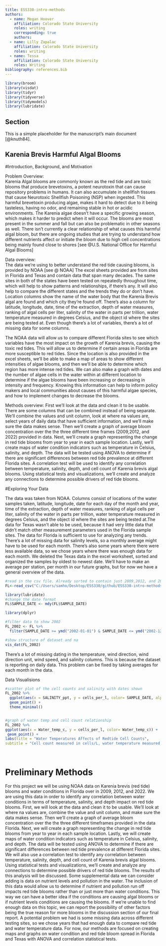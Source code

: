 ```yaml
---
title: ESS330-intro-methods
authors:
  - name: Megan Hoover
    affiliation: Colorado State University
    roles: writing
    corresponding: true
    authors:
  - name: Lilly Zapalac
    affiliation: Colorado State University
    roles: writing
  - name: Tessa 
    affiliation: Colorado State University
    roles: Writing
bibliography: references.bib
---
```


```r
library(broom)
library(visdat)
library(tidyr)
library(tidyverse)
library(tidymodels)
library(lubridate)
```

## Section
This is a simple placeholder for the manuscript's main document [@knuth84].

## Karenia Brevis Harmful Algal Blooms


#Introduction, Background, and Motivation

Problem Overview:  
Karenia Algal blooms are commonly known as the red tide and are toxic blooms that produce brevetoxins, a potent neurotoxin that can cause repository problems in humans. It can also accumulate in shellfish tissues that cause Neurotoxic Shellfish Poisoning (NSP) when ingested. This harmful brevetoxin producing algae, makes it hard to detect due to it being tasteless, having no odor, and remaining stable in hot or acidic environments. The Karenia algae doesn’t have a specific growing season, which makes it harder to predict when it will occur. The blooms are most present in the summer and fall but can also be problematic in other seasons as well. There isn’t currently a clear relationship of what causes this harmful algal bloom, but there are ongoing studies that are trying to understand how different nutrients affect or initiate the bloom due to high cell concentrations being mainly found close to shores [see @U.S. National Office for Harmful Algal Blooms]  

Data overview:  
The data we’re using to better understand the red tide causing blooms, is provided by NOAA [see @ NOAA] The excel sheets provided are from sites in Florida and Texas and contain data that span many decades. The same sites in both of the states have been tested on repeatedly throughout time, which will help to show patterns and relationships, if there’s any. It will also help to compare the different states and the trends they do or don’t have.  Location columns show the name of the water body that the Karenia Brevis algal are found and which city they’re found off. There’s also a column for latitude, longitude, date, time of the extraction, depth of water measures, ranking of algal cells per liter, salinity of the water in parts per trillion, water temperature measured in degrees Celsius, and the object id where the sites are being tested at. Even though there’s a lot of variables, there’s a lot of missing data for some columns.

The NOAA data will allow us to compare different Florida sites to see which variables have the most impact on the growth of Karenia brevis, causing the toxic red tides. This will allow us to determine if certain areas in Florida are more susceptible to red tides. Since the location is also provided in the excel sheets, we’ll be able to make a map of areas to show different intensities of algae blooms, and then we’ll be able to determine which region has more intense red tides. We can also make a graph with dates and the number of algae cells in the water within at different location to determine if the algae blooms have been increasing or decreasing in intensity and frequency. Knowing this information can help to inform policy makers and local communities about causes of this harmful algae species, and how to implement changes to decrease the blooms. 

Methods overview:
First we'll look at the data and clean it to be usable. There are some columns that can be combined instead of being separate. We’ll combine the values and unit column, look at where na values are, select years of daily data that have sufficient information, and we'll make sure the data makes sense. Then we’ll create a graph of average bloom concentration over the the three different time frames (2009,2012, and 2022) provided in data. Next, we'll create a graph representing the change in red tide blooms from year to year in each sample location. Lastly, we'll create maps of water condition indicators such as temperature in Celsius, salinity, and depth. The data will be tested using ANOVA to determine if there are significant differences between red tide prevalence at different Florida sites. A correlation test will be used to identify any correlation between temperature, salinity, depth, and cell count of Karenia brevis algal blooms. Using statistical tests and visualizations, we’ll create and analyze any connections to determine possible drivers of red tide blooms.


#Exploring Your Data

The data was taken from NOAA. Columns consist of locations of the water samples taken, latitude, longitude, date for each day of the month and year, time of the extraction, depth of water measures, ranking of algal cells per liter, salinity of the water in parts per trillion, water temperature measured in degrees Celsius, and the object id where the sites are being tested at.The data for Texas wasn't able to be used, because it had very little data that didn't match other measurement parameters used in the Florida sample sites. The data for Florida is sufficient to use for analyzing any trends. There’s a lot of missing data for salinity levels, so a monthly average might have to be used for each month. There's also some years where there were less available data, so we chose years where there was enough data for each month. We deleted the Texas data in the excel worksheet, sorted and organized the samples by oldest to newest date. We’ll have to make an average per station, per month in our future graphs, but for now we have a general overview of the data.
```r
#read in the csv file. Already sorted to contain just 2009,2012, and 2022
FL<-read_csv("C:/Users/samho/Desktop/ESS330/github/ESS330-intro-methods/ess330_fl_selected.csv")

library(lubridate)
#change the date format
FL$SAMPLE_DATE <- mdy(FL$SAMPLE_DATE)

library(dplyr)

#filter data to show 2002
FL_2002 <- FL %>%
  filter(SAMPLE_DATE >= ymd("2002-01-01") & SAMPLE_DATE <= ymd("2002-12-31"))

#show structure of dataset and na
vis_dat(FL_2002)
```

There's a lot of missing dating in the temperature, wind direction, wind direction unit, wind speed, and salinity columns. This is because the dataset is reporting on daily data. This problem can be fixed by taking averages for each month in the data.

Data Visualisions
```r
#scatter plot of the cell counts and salinity with dates shown
FL_2002 %>%
  ggplot(aes(x = SALINITY_ppt, y = cells_per_l, color= SAMPLE_DATE, alpha= .05)) +
  geom_point() +
  theme_minimal()


#graph of water temp and cell count relationship
FL_2002 %>%
ggplot(aes(x = Water_temp_c, y = cells_per_l, color= Water_temp_c)) +
 geom_point() +
labs(title = "Water Temperatures Affects of Redtide Cell Counts",
subtitle = "Cell count measured in cells/L, water temperature measured in celsius")

  
```

# Preliminary Methods

For this project we will be using NOAA data on Karenia brevis (red tide) blooms and water conditions in Florida over in 2009, 2012, and 2022.  We are using this data in order to identify any correlation between water conditions in terms of temperature, salinity, and depth impact on red tide blooms. First, we will look at the data and clean it to be usable. We’ll look at where na values are, combine the value and unit column, and make sure the data makes sense. Then we’ll create a graph of average bloom concentration over the the three different timeframes provided in the data Florida. Next, we will create a graph representing the change in red tide blooms from year to year in each sample location. Lastly, we will create maps of water condition indicators such as temperature in Celsius, salinity, and depth. The data will be tested using ANOVA to determine if there are significant differences between red tide prevalence at different Florida sites. We will also use a correlation test to identify any correlation between temperature, salinity, depth, and cell count of Karenia brevis algal blooms. Using statistical tests and visualizations, we’ll create and analyze any connections to determine possible drivers of red tide blooms. The results of this analysis will be discussed. Some supplemental data we can consider adding is data on nutrient levels and pollution in the water. The inclusion of this data would allow us to determine if nutrient and pollution run off impacts red tide blooms rather than or just more than water conditions. This way we can have a better idea if the conditions are causing algal blooms or if nutrient levels conditions are causing the blooms. If we’re unable to find enough data on this topic, we can report the possibility of other factors being the true reason for more blooms in the discussion section of our final report. A potential problem we had is some missing data across different testing sites, so we chose years that had enough data to compare red tide and water temperature data. For now, our methods are focused on creating maps and graphs on water condition and red tide bloom spread in Florida and Texas with ANOVA and correlation statistical tests.   

